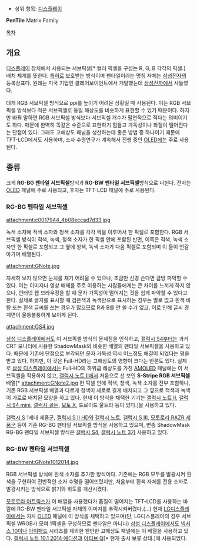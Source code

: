 * 상위 항목: [[디스플레이]]

'''PenTile''' Matrix Family

[[목차]]

== 개요 ==
[[디스플레이]] 장치에서 사용되는 서브픽셀[* 컬러 픽셀을 구성는 R, G, B 각각의 픽셀.] 배치 체계를 뜻한다. [[특허]]로 보호받는 방식이며 펜타일이라는 명칭 자체는 [[삼성전자]]의 등록상표다. 원래는 미국 기업인 클레어보이언트에서 개발했는데 [[삼성전자]]에서 사들였다.

대개 RGB 서브픽셀 방식으로 ppi를 높이기 어려운 상황일 때 사용된다. 이는 RGB 서브픽셀 방식보다 적은 서브픽셀로 동일 해상도를 비슷하게 표현할 수 있기 때문이다. 하지만 바꿔 말하면 RGB 서브픽셀 방식보다 서브픽셀 개수가 필연적으로 적다는 의미이기도 하다. 때문에 완벽히 똑같은 수준으로 표현하기 힘들고 가독성이나 화질이 떨어진다는 단점이 있다. 그래도 고해상도 패널을 생산하는데 좋은 방법 중 하나이기 때문에 TFT-LCD에서도 사용하며, 소자 수명연구가 계속해서 진행 중인 [[OLED]]에는 주로 사용된다.

== 종류 ==
크게 '''RG-BG 펜타일 서브픽셀'''방식과 '''RG-BW 펜타일 서브픽셀'''방식으로 나뉜다. 전자는 [[OLED]] 패널에 주로 사용되고, 후자는 TFT-LCD 패널에 주로 사용된다.

=== RG-BG 펜타일 서브픽셀 ===
attachment:c0017944_4b08eccad7d33.jpg

녹색 소자에 적색 소자와 청색 소자를 각각 짝을 이루어서 한 픽셀로 포함한다. RGB 서브픽셀 방식이 적색, 녹색, 청색 소자가 한 픽셀 안에 포함된 반면, 이쪽은 적색, 녹색 소자만 한 픽셀로 포함되고 그 옆에 청색, 녹색 소자가 다음 픽셀로 포함되며 이 둘이 번갈아가며 배열된다.

attachment:GNote.jpg

자세히 보지 않으면 눈치를 채기 어려울 수 있으나, 조금만 신경 쓴다면 금방 파악할 수 있다. 이는 이미지나 영상 매체를 주로 이용하는 사람들에게는 큰 차이를 느끼게 하지 않으나, 인터넷 웹 브라우징을 할 때 문자 가독성이 떨어지는 것을 쉽게 파악할 수 있다고 한다. 실제로 글자를 표시할 때 검은색과 녹색만으로 표시하는 경우는 별로 없고 흰색 바탕 또는 흰색 글씨를 쓰는 경우가 많으므로 R과 B를 안 쓸 수가 없고, 이로 인해 글씨 경계면이 울퉁불퉁하게 보이게 된다.

attachment:GS4.jpg

[[삼성 디스플레이]]에서도 이 서브픽셀 방식의 문제점을 인식하고, [[갤럭시 S4]]부터는 과거 CRT 모니터에 사용한 ShadowMask와 비슷한 배열의 펜타일 서브픽셀을 사용하고 있다. 때문에 기존에 단점으로 부각되던 문자 가독성 역시 어느정도 해결이 되었다는 평을 받고 있다. 하지만, 이 것은 Full-HD라는 고해상도의 영향이 크다는 반론도 있다. 실제로 [[삼성 디스플레이]]에서는 Full-HD의 하위급 해상도를 가진 [[AMOLED]] 패널에는 이 서브픽셀을 적용하지 않고, [[갤럭시 노트 II]]에서 처음으로 선 보인 '''S-Stripe RGB 서브픽셀'''배열[* attachment:GNote2.jpg 한 픽셀 안에 적색, 청색, 녹색 소자를 전부 포함하나, 기존 RGB 서브픽셀 배열과 다르게 청색이 세로로 길게 배치되고 그 옆으로 적색과 녹색이 가로로 배치된 모양을 하고 있다. 현재 이 방식을 채택한 기기는 [[갤럭시 노트 II]], [[갤럭시 S4 mini]], [[갤럭시 골든]], [[모토 X]], 드로이드 울트라 등이 있다.]을 사용하고 있다.

[[갤럭시 S]] 1세대 제품군, [[갤럭시 S II HD LTE|갤럭시 S II HD]]와 [[갤럭시 노트]], [[갤럭시 S III]], [[RAZR/스마트폰|모토로라 RAZR 제품군]] 등이 기존 RG-BG 펜타일 서브픽셀 방식을 사용하고 있으며, 변종 ShadowMask RG-BG 펜타일 서브픽셀 방식은 [[갤럭시 S4]], [[갤럭시 노트 3]]가 사용하고 있다. 

=== RG-BW 펜타일 서브픽셀 ===
attachment:GNote1012014.jpg

RGB 서브픽셀 방식에 흰색 소자를 추가한 방식이다. 기존에는 RGB 모두를 발광시켜 흰색을 구현하여 전반적인 소자 수명을 떨어뜨렸지만, 처음부터 흰색 자체를 전용 소자로 발광시키는 방식으로 밝기와 휘도를 개선시켰다.

[[모토로라 아트릭스#s-2.1|모토로라 아트릭스]]가 이 배열을 사용했다가 품질이 떨어지는 TFT-LCD를 사용하는 바람에 RG-BW 펜타일 서브픽셀 자체의 이미지를 추락시켜버렸다.(...) 현재 [[LG디스플레이]]에서는 자사 [[OLED]] 패널에 이 방식을 채택하고 있으며(단, LG디스플레이의 경우 서브픽셀 WRGB가 모여 1픽셀을 구성하므로 펜타일은 아니다) [[삼성 디스플레이]]에서도 [[넥서스 10]]이나 [[아이패드]] 시리즈를 제외한 웬만한 고해상도 패널에는 이 배열을 사용하고 있다. [[갤럭시 노트 10.1 2014 에디션]]과 [[아티브 Q]][* 현재 출시 보류 상태.]에 사용되었다. 

